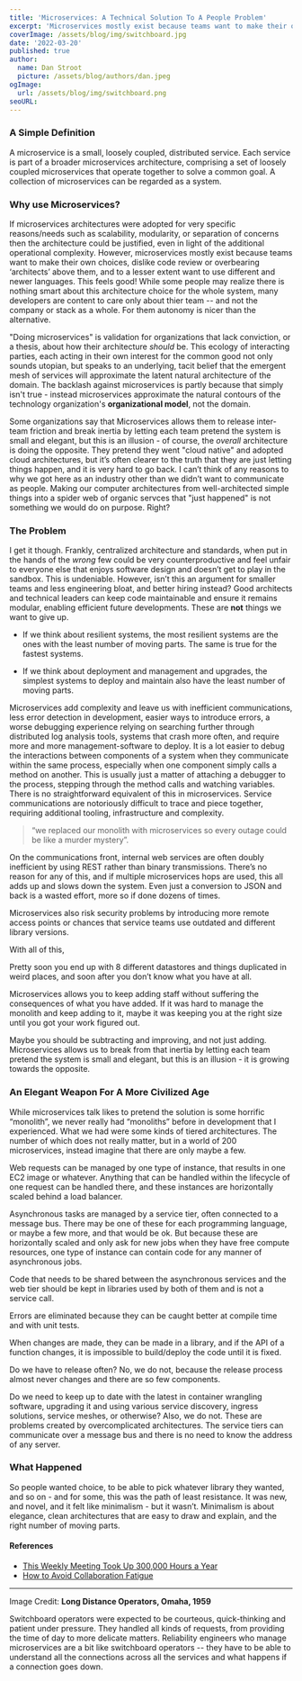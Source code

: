 ```yaml
---
title: 'Microservices: A Technical Solution To A People Problem'
excerpt: 'Microservices mostly exist because teams want to make their own choices, dislike code review or overbearing ‘architects’ above them, and to a lesser extent want to use different and newer languages. This feels good, but...'
coverImage: /assets/blog/img/switchboard.jpg
date: '2022-03-20'
published: true
author:
  name: Dan Stroot
  picture: /assets/blog/authors/dan.jpeg
ogImage:
  url: /assets/blog/img/switchboard.png
seoURL:
---
```


### A Simple Definition

A microservice is a small, loosely coupled, distributed service. Each service is part of a broader microservices architecture, comprising a set of loosely coupled microservices that operate together to solve a common goal. A collection of microservices can be regarded as a system.

### Why use Microservices?

If microservices architectures were adopted for very specific reasons/needs such as scalability, modularity, or separation of concerns then the architecture could be justified, even in light of the additional operational complexity. However, microservices mostly exist because teams want to make their own choices, dislike code review or overbearing ‘architects’ above them, and to a lesser extent want to use different and newer languages. This feels good! While some people may realize there is nothing smart about this architecture choice for the whole system, many developers are content to care only about thier team -- and not the company or stack as a whole. For them autonomy is nicer than the alternative.

"Doing microservices" is validation for organizations that lack conviction, or a thesis, about how their architecture _should_ be. This ecology of interacting parties, each acting in their own interest for the common good not only sounds utopian, but speaks to an underlying, tacit belief that the emergent mesh of services will approximate the latent natural architecture of the domain. The backlash against microservices is partly because that simply isn't true - instead microservices approximate the natural contours of the technology organization's **organizational model**, not the domain.

Some organizations say that Microservices allows them to release inter-team friction and break inertia by letting each team pretend the system is small and elegant, but this is an illusion - of course, the _overall_ architecture is doing the opposite. They pretend they went "cloud native" and adopted cloud architectures, but it’s often clearer to the truth that they are just letting things happen, and it is very hard to go back. I can’t think of any reasons to why we got here as an industry other than we didn’t want to communicate as people. Making our computer architectures from well-architected simple things into a spider web of organic servces that "just happened" is not something we would do on purpose. Right?

### The Problem

I get it though. Frankly, centralized architecture and standards, when put in the hands of the _wrong_ few could be very counterproductive and feel unfair to everyone else that enjoys software design and doesn’t get to play in the sandbox. This is undeniable. However, isn’t this an argument for smaller teams and less engineering bloat, and better hiring instead? Good architects and technical leaders can keep code maintainable and ensure it remains modular, enabling efficient future developments. These are **not** things we want to give up.

- If we think about resilient systems, the most resilient systems are the ones with the least number of moving parts. The same is true for the fastest systems.

- If we think about deployment and management and upgrades, the simplest systems to deploy and maintain also have the least number of moving parts.

Microservices add complexity and leave us with inefficient communications, less error detection in development, easier ways to introduce errors, a worse debugging experience relying on searching further through distributed log analysis tools, systems that crash more often, and require more and more management-software to deploy. It is a lot easier to debug the interactions between components of a system when they communicate within the same process, especially when one component simply calls a method on another. This is usually just a matter of attaching a debugger to the process, stepping through the method calls and watching variables. There is no straightforward equivalent of this in microservices. Service communications are notoriously difficult to trace and piece together, requiring additional tooling, infrastructure and complexity.

>“we replaced our monolith with microservices so every outage could be like a murder mystery”. 

On the communications front, internal web services are often doubly inefficient by using REST rather than binary transmissions. There’s no reason for any of this, and if multiple microservices hops are used, this all adds up and slows down the system. Even just a conversion to JSON and back is a wasted effort, more so if done dozens of times.

Microservices also risk security problems by introducing more remote access points or chances that service teams use outdated and different library versions.

With all of this, 



Pretty soon you end up with 8 different datastores and things duplicated in weird places, and soon after you don’t know what you have at all.

Microservices allows you to keep adding staff without suffering the consequences of what you have added. If it was hard to manage the monolith and keep adding to it, maybe it was keeping you at the right size until you got your work figured out.

Maybe you should be subtracting and improving, and not just adding. Microservices allows us to break from that inertia by letting each team pretend the system is small and elegant, but this is an illusion - it is growing towards the opposite.

### An Elegant Weapon For A More Civilized Age

While microservices talk likes to pretend the solution is some horrific “monolith”, we never really had “monoliths” before in development that I experienced. What we had were some kinds of tiered architectures. The number of which does not really matter, but in a world of 200 microservices, instead imagine that there are only maybe a few.

Web requests can be managed by one type of instance, that results in one EC2 image or whatever. Anything that can be handled within the lifecycle of one request can be handled there, and these instances are horizontally scaled behind a load balancer.

Asynchronous tasks are managed by a service tier, often connected to a message bus. There may be one of these for each programming language, or maybe a few more, and that would be ok. But because these are horizontally scaled and only ask for new jobs when they have free compute resources, one type of instance can contain code for any manner of asynchronous jobs.

Code that needs to be shared between the asynchronous services and the web tier should be kept in libraries used by both of them and is not a service call.

Errors are eliminated because they can be caught better at compile time and with unit tests.

When changes are made, they can be made in a library, and if the API of a function changes, it is impossible to build/deploy the code until it is fixed.

Do we have to release often? No, we do not, because the release process almost never changes and there are so few components.

Do we need to keep up to date with the latest in container wrangling software, upgrading it and using various service discovery, ingress solutions, service meshes, or otherwise? Also, we do not. These are problems created by overcomplicated architectures. The service tiers can communicate over a message bus and there is no need to know the address of any server.

### What Happened

So people wanted choice, to be able to pick whatever library they wanted, and so on - and for some, this was the path of least resistance. It was new, and novel, and it felt like minimalism - but it wasn’t. Minimalism is about elegance, clean architectures that are easy to draw and explain, and the right number of moving parts.

#### References

- [This Weekly Meeting Took Up 300,000 Hours a Year](https://hbr.org/2014/04/how-a-weekly-meeting-took-up-300000-hours-a-year)
- [How to Avoid Collaboration Fatigue](https://hbr.org/2014/07/how-to-avoid-collaboration-fatigue)

---

Image Credit: **Long Distance Operators, Omaha, 1959**

<span className="text-sm">
Switchboard operators were expected to be courteous, quick-thinking and patient under pressure. They handled all kinds of requests, from providing the time of day to more delicate matters. Reliability engineers who manage microservices are a bit like switchboard operators -- they have to be able to understand all the connections across all the services and what happens if a connection goes down. 
</span>

